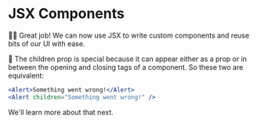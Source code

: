 # JSX Components

👨‍💼 Great job! We can now use JSX to write custom components and reuse bits of
our UI with ease.

🦉 The children prop is special because it can appear either as a prop or in
between the opening and closing tags of a component. So these two are
equivalent:

```jsx
<Alert>Something went wrong!</Alert>
<Alert children="Something went wrong!" />
```

We'll learn more about that next.

